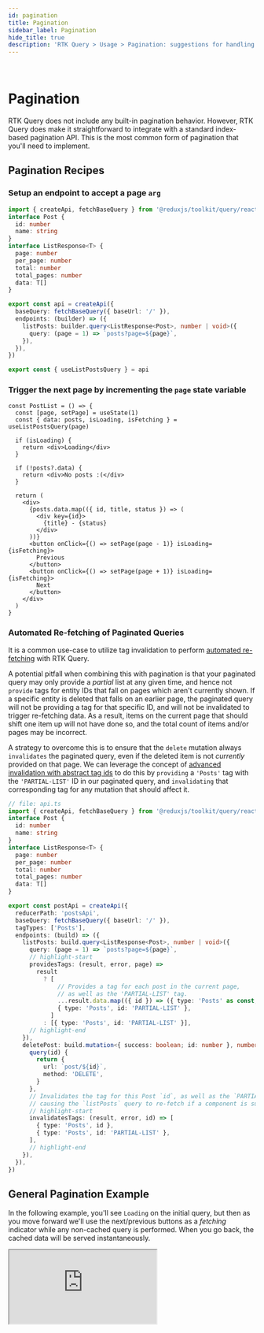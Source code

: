 ```yaml
---
id: pagination
title: Pagination
sidebar_label: Pagination
hide_title: true
description: 'RTK Query > Usage > Pagination: suggestions for handling paginated data'
---
```


&nbsp;

# Pagination

RTK Query does not include any built-in pagination behavior. However, RTK Query does make it straightforward to integrate with a standard index-based pagination API. This is the most common form of pagination that you'll need to implement.

## Pagination Recipes

### Setup an endpoint to accept a page `arg`

```ts title="src/app/services/posts.ts"
import { createApi, fetchBaseQuery } from '@reduxjs/toolkit/query/react'
interface Post {
  id: number
  name: string
}
interface ListResponse<T> {
  page: number
  per_page: number
  total: number
  total_pages: number
  data: T[]
}

export const api = createApi({
  baseQuery: fetchBaseQuery({ baseUrl: '/' }),
  endpoints: (builder) => ({
    listPosts: builder.query<ListResponse<Post>, number | void>({
      query: (page = 1) => `posts?page=${page}`,
    }),
  }),
})

export const { useListPostsQuery } = api
```

### Trigger the next page by incrementing the `page` state variable

```tsx no-transpile title="src/features/posts/PostsManager.tsx"
const PostList = () => {
  const [page, setPage] = useState(1)
  const { data: posts, isLoading, isFetching } = useListPostsQuery(page)

  if (isLoading) {
    return <div>Loading</div>
  }

  if (!posts?.data) {
    return <div>No posts :(</div>
  }

  return (
    <div>
      {posts.data.map(({ id, title, status }) => (
        <div key={id}>
          {title} - {status}
        </div>
      ))}
      <button onClick={() => setPage(page - 1)} isLoading={isFetching}>
        Previous
      </button>
      <button onClick={() => setPage(page + 1)} isLoading={isFetching}>
        Next
      </button>
    </div>
  )
}
```

### Automated Re-fetching of Paginated Queries

It is a common use-case to utilize tag invalidation to perform
[automated re-fetching](./automated-refetching.mdx) with RTK Query.

A potential pitfall when combining this with pagination is that your paginated query may only
provide a _partial_ list at any given time, and hence not `provide` tags for entity IDs that
fall on pages which aren't currently shown. If a specific entity is deleted that falls on an
earlier page, the paginated query will not be providing a tag for that specific ID, and will
not be invalidated to trigger re-fetching data. As a result, items on the current page that
should shift one item up will not have done so, and the total count of items and/or pages
may be incorrect.

A strategy to overcome this is to ensure that the `delete` mutation always `invalidates` the
paginated query, even if the deleted item is not _currently_ provided on that page. We can
leverage the concept of
[advanced invalidation with abstract tag ids](./automated-refetching.mdx#advanced-invalidation-with-abstract-tag-ids)
to do this by `providing` a `'Posts'` tag with the `'PARTIAL-LIST'` ID in our paginated query,
and `invalidating` that corresponding tag for any mutation that should affect it.

```ts title="Example of invalidating cache for paginated queries"
// file: api.ts
import { createApi, fetchBaseQuery } from '@reduxjs/toolkit/query/react'
interface Post {
  id: number
  name: string
}
interface ListResponse<T> {
  page: number
  per_page: number
  total: number
  total_pages: number
  data: T[]
}

export const postApi = createApi({
  reducerPath: 'postsApi',
  baseQuery: fetchBaseQuery({ baseUrl: '/' }),
  tagTypes: ['Posts'],
  endpoints: (build) => ({
    listPosts: build.query<ListResponse<Post>, number | void>({
      query: (page = 1) => `posts?page=${page}`,
      // highlight-start
      providesTags: (result, error, page) =>
        result
          ? [
              // Provides a tag for each post in the current page,
              // as well as the 'PARTIAL-LIST' tag.
              ...result.data.map(({ id }) => ({ type: 'Posts' as const, id })),
              { type: 'Posts', id: 'PARTIAL-LIST' },
            ]
          : [{ type: 'Posts', id: 'PARTIAL-LIST' }],
      // highlight-end
    }),
    deletePost: build.mutation<{ success: boolean; id: number }, number>({
      query(id) {
        return {
          url: `post/${id}`,
          method: 'DELETE',
        }
      },
      // Invalidates the tag for this Post `id`, as well as the `PARTIAL-LIST` tag,
      // causing the `listPosts` query to re-fetch if a component is subscribed to the query.
      // highlight-start
      invalidatesTags: (result, error, id) => [
        { type: 'Posts', id },
        { type: 'Posts', id: 'PARTIAL-LIST' },
      ],
      // highlight-end
    }),
  }),
})
```

## General Pagination Example

In the following example, you'll see `Loading` on the initial query, but then as you move forward we'll use the next/previous buttons as a _fetching_ indicator while any non-cached query is performed. When you go back, the cached data will be served instantaneously.

<iframe
  src="https://codesandbox.io/embed/github/reduxjs/redux-toolkit/tree/master/examples/query/react/pagination?fontsize=12&runonclick=1&hidenavigation=1&theme=dark"
  style={{
    width: '100%',
    height: '600px',
    border: 0,
    borderRadius: '4px',
    overflow: 'hidden',
  }}
  title="RTK Query Pagination Example"
  allow="geolocation; microphone; camera; midi; vr; accelerometer; gyroscope; payment; ambient-light-sensor; encrypted-media; usb"
  sandbox="allow-modals allow-forms allow-popups allow-scripts allow-same-origin"
></iframe>
